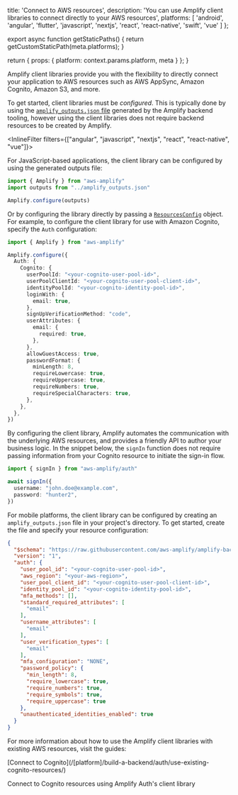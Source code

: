 
  title: 'Connect to AWS resources',
  description: 'You can use Amplify client libraries to connect directly to your AWS resources',
  platforms: [
    'android',
    'angular',
    'flutter',
    'javascript',
    'nextjs',
    'react',
    'react-native',
    'swift',
    'vue'
  ]
};

export async function getStaticPaths() {
  return getCustomStaticPath(meta.platforms);
}

  return {
    props: {
      platform: context.params.platform,
      meta
    }
  };
}

Amplify client libraries provide you with the flexibility to directly connect your application to AWS resources such as AWS AppSync, Amazon Cognito, Amazon S3, and more.

To get started, client libraries must be _configured_. This is typically done by using the [`amplify_outputs.json` file](/[platform]/reference/amplify_outputs) generated by the Amplify backend tooling, however using the client libraries does not require backend resources to be created by Amplify.

<InlineFilter filters={["angular", "javascript", "nextjs", "react", "react-native", "vue"]}>

For JavaScript-based applications, the client library can be configured by using the generated outputs file:

```ts title="src/main.ts"
import { Amplify } from "aws-amplify"
import outputs from "../amplify_outputs.json"

Amplify.configure(outputs)
```

Or by configuring the library directly by passing a [`ResourcesConfig`](https://aws-amplify.github.io/amplify-js/api/interfaces/aws_amplify.index.ResourcesConfig.html) object. For example, to configure the client library for use with Amazon Cognito, specify the `Auth` configuration:

```ts title="src/main.ts"
import { Amplify } from "aws-amplify"

Amplify.configure({
  Auth: {
    Cognito: {
      userPoolId: "<your-cognito-user-pool-id>",
      userPoolClientId: "<your-cognito-user-pool-client-id>",
      identityPoolId: "<your-cognito-identity-pool-id>",
      loginWith: {
        email: true,
      },
      signUpVerificationMethod: "code",
      userAttributes: {
        email: {
          required: true,
        },
      },
      allowGuestAccess: true,
      passwordFormat: {
        minLength: 8,
        requireLowercase: true,
        requireUppercase: true,
        requireNumbers: true,
        requireSpecialCharacters: true,
      },
    },
  },
})
```

By configuring the client library, Amplify automates the communication with the underlying AWS resources, and provides a friendly API to author your business logic. In the snippet below, the `signIn` function does not require passing information from your Cognito resource to initiate the sign-in flow.

```ts title="src/main.ts"
import { signIn } from "aws-amplify/auth"

await signIn({
  username: "john.doe@example.com",
  password: "hunter2",
})
```

</InlineFilter>
<InlineFilter filters={["android", "flutter", "swift"]}>

For mobile platforms, the client library can be configured by creating an `amplify_outputs.json` file in your project's directory. To get started, create the file and specify your resource configuration:

```json title="amplify_outputs.json"
{
  "$schema": "https://raw.githubusercontent.com/aws-amplify/amplify-backend/main/packages/client-config/src/client-config-schema/schema_v1.json",
  "version": "1",
  "auth": {
    "user_pool_id": "<your-cognito-user-pool-id>",
    "aws_region": "<your-aws-region>",
    "user_pool_client_id": "<your-cognito-user-pool-client-id>",
    "identity_pool_id": "<your-cognito-identity-pool-id>",
    "mfa_methods": [],
    "standard_required_attributes": [
      "email"
    ],
    "username_attributes": [
      "email"
    ],
    "user_verification_types": [
      "email"
    ],
    "mfa_configuration": "NONE",
    "password_policy": {
      "min_length": 8,
      "require_lowercase": true,
      "require_numbers": true,
      "require_symbols": true,
      "require_uppercase": true
    },
    "unauthenticated_identities_enabled": true
  }
}
```

</InlineFilter>

For more information about how to use the Amplify client libraries with existing AWS resources, visit the guides:

<Columns columns={2}>
<Card variation="outlined">
[Connect to Cognito](/[platform]/build-a-backend/auth/use-existing-cognito-resources/)

Connect to Cognito resources using Amplify Auth's client library
</Card>
</Columns>
